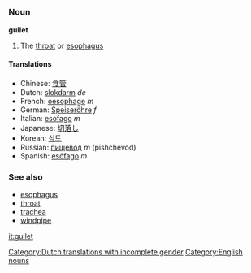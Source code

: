 =={{en}}==
===Noun===
'''gullet'''
# The [[throat]] or [[esophagus]] 
====Translations====
*Chinese: [[食管]]
*Dutch: [[slokdarm]] ''de'' [[Category:Dutch translations with incomplete gender]]
*French: [[oesophage]] ''m''
*German: [[Speiseröhre]] ''f''
*Italian: [[esofago]] ''m''
*Japanese: [[切落し]]
*Korean: [[식도]]
*Russian: [[пищевод]] ''m'' (pishchevod)
*Spanish: [[esófago]] ''m''

===See also===
*[[esophagus]]
*[[throat]]
*[[trachea]]
*[[windpipe]]
[[Category:English nouns]]
[[it:gullet]]
